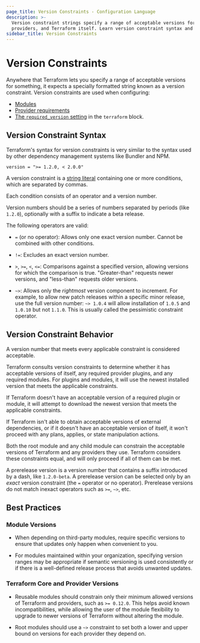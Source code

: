 ```yaml
---
page_title: Version Constraints - Configuration Language
description: >-
  Version constraint strings specify a range of acceptable versions for modules,
  providers, and Terraform itself. Learn version constraint syntax and behavior.
sidebar_title: Version Constraints
---
```


# Version Constraints

Anywhere that Terraform lets you specify a range of acceptable versions for
something, it expects a specially formatted string known as a version
constraint. Version constraints are used when configuring:

- [Modules](/language/modules)
- [Provider requirements](/language/providers/requirements)
- [The `required_version` setting](/language/settings/#specifying-a-required-terraform-version) in the `terraform` block.

## Version Constraint Syntax

Terraform's syntax for version constraints is very similar to the syntax used by
other dependency management systems like Bundler and NPM.

```hcl
version = ">= 1.2.0, < 2.0.0"
```

A version constraint is a [string literal](/language/expressions/strings)
containing one or more conditions, which are separated by commas.

Each condition consists of an operator and a version number.

Version numbers should be a series of numbers separated by periods (like
`1.2.0`), optionally with a suffix to indicate a beta release.

The following operators are valid:

- `=` (or no operator): Allows only one exact version number. Cannot be combined
  with other conditions.

- `!=`: Excludes an exact version number.

- `>`, `>=`, `<`, `<=`: Comparisons against a specified version, allowing
  versions for which the comparison is true. "Greater-than" requests newer
  versions, and "less-than" requests older versions.

- `~>`: Allows only the _rightmost_ version component to increment. For example,
  to allow new patch releases within a specific minor release, use the full
  version number: `~> 1.0.4` will allow installation of `1.0.5` and `1.0.10`
  but not `1.1.0`. This is usually called the pessimistic constraint operator.

## Version Constraint Behavior

A version number that meets every applicable constraint is considered acceptable.

Terraform consults version constraints to determine whether it has acceptable
versions of itself, any required provider plugins, and any required modules. For
plugins and modules, it will use the newest installed version that meets the
applicable constraints.

If Terraform doesn't have an acceptable version of a required plugin or module,
it will attempt to download the newest version that meets the applicable
constraints.

If Terraform isn't able to obtain acceptable versions of external dependencies,
or if it doesn't have an acceptable version of itself, it won't proceed with any
plans, applies, or state manipulation actions.

Both the root module and any child module can constrain the acceptable versions
of Terraform and any providers they use. Terraform considers these constraints
equal, and will only proceed if all of them can be met.

A prerelease version is a version number that contains a suffix introduced by
a dash, like `1.2.0-beta`. A prerelease version can be selected only by an
_exact_ version constraint (the `=` operator or no operator). Prerelease
versions do not match inexact operators such as `>=`, `~>`, etc.

## Best Practices

### Module Versions

- When depending on third-party modules, require specific versions to ensure
  that updates only happen when convenient to you.

- For modules maintained within your organization, specifying version ranges
  may be appropriate if semantic versioning is used consistently or if there is
  a well-defined release process that avoids unwanted updates.

### Terraform Core and Provider Versions

- Reusable modules should constrain only their minimum allowed versions of
  Terraform and providers, such as `>= 0.12.0`. This helps avoid known
  incompatibilities, while allowing the user of the module flexibility to
  upgrade to newer versions of Terraform without altering the module.

- Root modules should use a `~>` constraint to set both a lower and upper bound
  on versions for each provider they depend on.
